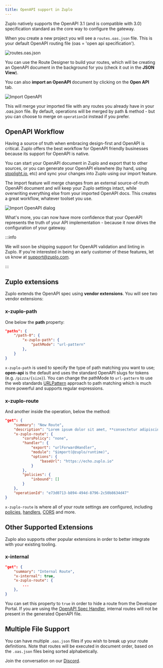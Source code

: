 ```yaml
---
title: OpenAPI support in Zuplo
---
```


Zuplo natively supports the OpenAPI 3.1 (and is compatible with 3.0)
specification standard as the core way to configure the gateway.

When you create a new project you will see a `routes.oas.json` file. This is
your default OpenAPI routing file (oas = 'open api specification').

![routes.oas.json](https://cdn.zuplo.com/assets/ac1b4a8a-7e5b-49de-be58-7c1edcd26701.png)

You can use the Route Designer to build your routes, which will be creating an
OpenAPI document in the background for you (check it out in the **JSON View**).

You can also **import an OpenAPI** document by clicking on the **Open API** tab.

![Import OpenAPI](https://cdn.zuplo.com/assets/73ad9166-9d53-464e-ae66-831b709f861e.png)

This will merge your imported file with any routes you already have in your
.oas.json file. By default, operations will be merged by path & method - but you
can choose to merge on `operationId` instead if you prefer.

## OpenAPI Workflow

Having a source of truth when embracing design-first and OpenAPI is critical.
Zuplo offers the best workflow for OpenAPI friendly businesses because its
support for OpenAPI is native.

You can start your OpenAPI document in Zuplo and export that to other sources,
or you can generate your OpenAPI elsewhere (by hand, using
[stoplight.io](https://stoplight.io), etc) and sync your changes into Zuplo
using our import feature.

The import feature will merge changes from an external source-of-truth OpenAPI
document and will keep your Zuplo settings intact, while overwriting everything
else from your imported OpenAPI docs. This creates a great workflow, whatever
toolset you use.

![Import OpenAPI dialog](https://cdn.zuplo.com/assets/28512107-8c41-4974-8319-c9ec50734331.png)

What's more, you can now have more confidence that your OpenAPI represents the
truth of your API implementation - because it now drives the configuration of
your gateway.

:::info

We will soon be shipping support for OpenAPI validation and linting in Zuplo. If
you're interested in being an early customer of these features, let us know at
[support@zuplo.com](mailto:support@zuplo.com).

:::

## Zuplo extensions

Zuplo extends the OpenAPI spec using **vendor extensions**. You will see two
vendor extensions:

### x-zuplo-path

One below the **path** property:

```json
"paths": {
    "/path-0": {
        "x-zuplo-path": {
            "pathMode": "url-pattern"
        },
    }
}
```

`x-zuplo-path` is used to specify the type of path matching you want to use;
**open-api** is the default and uses the standard OpenAPI slugs for tokens (e.g.
`/pizza/{size}`). You can change the pathMode to `url-pattern` to use the web
standards
[URLPattern](https://developer.mozilla.org/en-US/docs/Web/API/URLPattern)
approach to path matching which is much more powerful and supports regular
expressions.

### x-zuplo-route

And another inside the operation, below the method:

```json
"get": {
    "summary": "New Route",
    "description": "Lorem ipsum dolor sit amet, **consectetur adipiscing** elit, sed do `eiusmod tempor` incididunt ut labore et dolore magna aliqua.",
    "x-zuplo-route": {
        "corsPolicy": "none",
        "handler": {
            "export": "urlForwardHandler",
            "module": "$import(@zuplo/runtime)",
            "options": {
                "baseUrl": "https://echo.zuplo.io"
            }
        },
        "policies": {
            "inbound": []
        }
    },
    "operationId": "e73d0713-b894-494d-8796-2c50b8634d47"
}
```

`x-zuplo-route` is where all of your route settings are configured, including
[policies](/docs/policies), [handlers](/docs/handlers/),
[CORS](/docs/articles/custom-cors-policy.md) and more.

## Other Supported Extensions

Zuplo also supports other popular extensions in order to better integrate with
your existing tooling.

### x-internal

```json
"get": {
    "summary": "Internal Route",
    "x-internal": true,
    "x-zuplo-route": {
        ...
    },
}
```

You can set this property to `true` in order to hide a route from the Developer
Portal. If you are using the [OpenAPI Spec Handler](../handlers/openapi.md),
internal routes will not be present in the generated OpenAPI file.

## Multiple File Support

You can have multiple `.oas.json` files if you wish to break up your route
definitions. Note that routes will be executed in document order, based on the
`.oas.json` files being sorted alphabetically.

Join the conversation on our [Discord](https://discord.zuplo.com).
